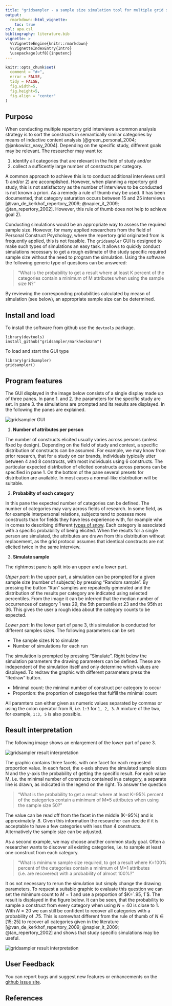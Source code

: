 ```yaml
---
title: "gridsampler - a sample size simulation tool for multiple grid studies"
output: 
  rmarkdown::html_vignette:
    toc: true
csl: apa.csl
bibliography: literature.bib
vignette: >
  %\VignetteEngine{knitr::rmarkdown}
  %\VignetteIndexEntry{Intro}
  \usepackage[utf8]{inputenc}
---
```



```r
knitr::opts_chunk$set(
  comment = "#>",
  error = FALSE,
  tidy = FALSE,
  fig.width=5, 
  fig.height=5,
  fig.align = "center"
)
```


## Purpose

When conducting multiple repertory grid interviews a common analysis strategy is to sort the constructs in semantically similar categories by means of inductive content analysis [@green_personal_2004; @jankowicz_easy_2004]. Depending on the specific study, different goals may be relevant. The researcher may want to:

1. identify all categories that are relevant in the field of study and/or 
2. collect a sufficently large number of constructs per category. 

A common approach to achieve this is to conduct additional interviews until 1) and/or 2) are accomplished. However, when planning a repertory grid study, this is not satisfactory as the number of interviews to be conducted is not known a priori. As a remedy a rule of thumb may be used. It has been documented, that category saturation occurs between 15 and 25 interviews [@van_de_kerkhof_repertory_2009; @napier_it_2009; @tan_repertory_2002]. However, this rule of thumb does not help to achieve goal 2).

Conducting simulations would be an appropriate way to assess the required sample size. However, for many applied researchers from the field of Personal Construct Psychology, where the repertory grid originated from is frequently applied, this is not feasible. The `gridsampler`  GUI is designed to make such types of simulations an easy task. It allows to quickly conduct simulations necessary to get a rough estimate of the study specific required sample size without the need to program the simulation. Using the software the following generic type of questions can be answered: 

> “What is the probability to get a result where at least K percent of the categories contain a minimum of M attributes when using the sample size N?”

By reviewing the corresponding probabilities calculated by measn of simulation (see below), an appropriate sample size can be determined.



## Install and load

To install the software from github use the `devtools` package.

```   
library(devtools)
install_github("gridsampler/markheckmann") 
```

To load and start the GUI type

```   
library(gridsampler)
gridsampler()
```


## Program features

The GUI displayed in the image below consists of a single display made up of three panes. In pane 1. and 2. the parameters for the specific study are set. In pane 3. the simulations are prompted and its results are displayed. In the following the panes are explained.

![](gridsampler_panes.png "gridsampler GUI")


1. **Number of attributes per person**

The number of constructs elicited usually varies across persons (unless fixed by design). Depending on the field of study and context, a specific distribution of constructs can be assumed. For example, we may know from prior research, that for a study on car brands, individuals typically utter between 4 and 8 constructs, with most individuals using 6 constructs. The particular expected distribution of elicited constructs across persons can be specified in pane 1. On the bottom of the pane several presets for distribution are available. In most cases a normal-like distribution will be suitable.


2. **Probabilty of each category**

In this pane the expected number of categories can be defined. The number of categories may vary across fields of research. In some field, as for example interpersonal relations, subjects tend to possess more constructs than for fields they have less experience with, for example whe in comes to describing different [types of snow](https://en.wikipedia.org/wiki/Types_of_snow). Each category is associated with a specific probability of being elicited. When the results for a single person are simulated, the attributes are drawn from this distribution without replacement, as the grid protocol assumes that identical constructs are not elicited twice in the same interview.


3. **Simulate sample**

The rightmost pane is split into an upper and a lower part. 

*Upper part*: In the upper part, a simulation can be prompted for a given sample size (number of subjects) by pressing "Random sample". By pressing the button "Run" samples are repeatedly generated and the distribution of the results per category are indicated using selected percentiles. From the image it can be inferred that the median number of occurrences of category 1 was 29, the 5th percentile at 23 and the 95th at 36. This gives the user a rough idea about the category counts to be expected.

*Lower part*: In the lower part of pane 3, this simulation is conducted for different samples sizes. The following parameters can be set:

* The sample sizes N to simulate
* Number of simulations for each run

The simulation is prompted by pressing "Simulate". Right below the simulation parameters the drawing parameters can be defined. These are independent of the simulation itself and only determine which values are displayed. To redraw the graphic with different parameters press the "Redraw" button.

* Minimal count: the minimal number of construct per category to occur
* Proportion: the proportion of categories that fulfill the minimal count

All paramters can either given as numeric values separated by commas or using the colon operator from R, i.e. `1:3` for `1, 2, 3`. A mixture of the two, for example,  `1:3, 5` is also possible. 


## Result interpretation

The following image shows an enlargement of the lower part of pane 3.

![](gridsampler_pane_3.png "gridsampler result interpretation")

The graphic contains three facets, with one facet for each requested proportion value. In each facet, the x-axis shows the simulated sample sizes N and the y-axis the probability of getting the specific result. For each value M, i.e. the minimal number of constructs contained in a category, a separate line is drawn, as indicated in the legend on the right. To answer the question 

> “What is the probability to get a result where at least K=95% percent of the categories contain a minimum of M=5 attributes when using the sample size 50?”

The value can be read off from the facet in the middle (K=95%) and is approximately .8. Given this information the researcher can decide if it is acceptable to have a few categories with less than 4 constructs. Alternatively the sample size can be adjusted.

As a second example, we may choose another common study goal. Often a researcher wants to discover all existing categories, i.e. to sample at least one construct from each category. 

> “What is minimum sample size required, to get a result where K=100% percent of the categories contain a minimum of M=1 attributes (i.e. are recovered) with a probability of almost 100%?”

It os not necessary to rerun the simulation but simply change the drawing parameters. To request a suitable graphic to evaluate this question we can set the minimum count to $M=1$ and use a proportion of $K=`.95, 1`$. The result is displayed in the figure below. It can be seen, that the probability to sample a construct from every category when using $N=40$ is close to $1$. With $N=20$ we can still be confident to recover all categories with a probability of $.75$. This is somewhat different from the rule of thumb of $N \in [15; 25]$ to recover all categories given in the literature [@van_de_kerkhof_repertory_2009; @napier_it_2009; @tan_repertory_2002] and shows that study specific simulations may be useful.

![](gridsampler_pane_3b.png "gridsampler result interpretation")


## User Feedback

You can report bugs and suggest new features or enhancements on the [github issue site](https://github.com/markheckmann/gridsampler/issues).


## References

